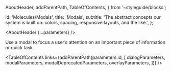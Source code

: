 
  AboutHeader,
  addParentPath,
  TableOfContents,
} from '~styleguide/blocks';


  id: 'Molecules/Modals',
  title: 'Modals',
  subtitle:
    'The abstract concepts our system is built on: colors, spacing, responsive layouts, and the like.',
};

<Meta title="Molecules/Modals/About" />

<AboutHeader {...parameters} />

Use a modal to focus a user’s attention on an important piece of information or quick task.

<TableOfContents
  links={addParentPath(parameters.id, [
    dialogParameters,
    modalParameters,
    modalDeprecatedParameters,
    overlayParameters,
  ])}
/>
